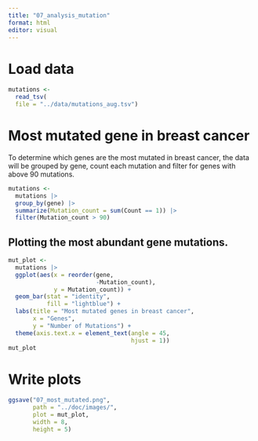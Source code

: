 ```yaml
---
title: "07_analysis_mutation"
format: html
editor: visual
---
```


# Load data

```r
mutations <-
  read_tsv(
  file = "../data/mutations_aug.tsv")
```

# Most mutated gene in breast cancer

To determine which genes are the most mutated in breast cancer, the data will be grouped by gene, count each mutation and filter for genes with above 90 mutations.

```r
mutations <-
  mutations |>
  group_by(gene) |>
  summarize(Mutation_count = sum(Count == 1)) |> 
  filter(Mutation_count > 90)
```

## Plotting the most abundant gene mutations.

```r
mut_plot <-
  mutations |> 
  ggplot(aes(x = reorder(gene,
                         -Mutation_count),
             y = Mutation_count)) +
  geom_bar(stat = "identity",
           fill = "lightblue") +
  labs(title = "Most mutated genes in breast cancer",
       x = "Genes",
       y = "Number of Mutations") +
  theme(axis.text.x = element_text(angle = 45,
                                   hjust = 1))
mut_plot
```

# Write plots

```r
ggsave("07_most_mutated.png", 
       path = "../doc/images/",
       plot = mut_plot,
       width = 8,
       height = 5)
```
